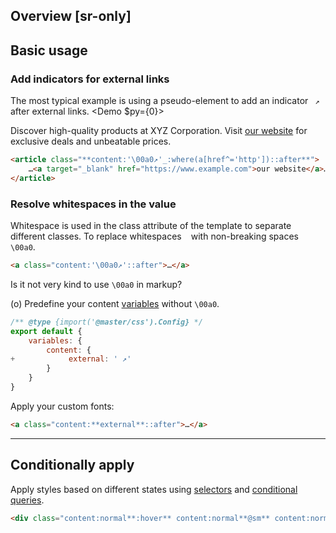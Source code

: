 ## Overview [sr-only]
<Overview/>

## Basic usage
### Add indicators for external links
The most typical example is using a pseudo-element to add an indicator ` ↗` after external links.
<Demo $py={0}>
    <DemoPanel>
        <p class="my:0">Discover high-quality products at XYZ Corporation. Visit [our website](https://www.example.com) for exclusive deals and unbeatable prices.</p>
    </DemoPanel>
</Demo>
```html
<article class="**content:'\00a0↗'_:where(a[href^='http'])::after**">
    …<a target="_blank" href="https://www.example.com">our website</a>…
</article>
```

### Resolve whitespaces in the value
Whitespace is used in the class attribute of the template to separate different classes. To replace whitespaces ` ` with non-breaking spaces `\00a0`.
```html
<a class="content:'\00a0↗'::after">…</a>
```
Is it not very kind to use `\00a0` in markup?

(o) Predefine your content [variables](/reference/variables) without `\00a0`.
```js name=master.css.js
/** @type {import('@master/css').Config} */
export default {
    variables: {
        content: {
+            external: ' ↗'
        }
    }
}
```
Apply your custom fonts:
```html
<a class="content:**external**::after">…</a>
```

---

## Conditionally apply
Apply styles based on different states using [selectors](/guide/state-selectors) and [conditional queries](/guide/conditional-queries).
```html
<div class="content:normal**:hover** content:normal**@sm** content:normal**@dark** content:normal**@print**">…</div>
```

